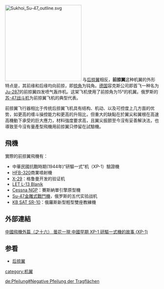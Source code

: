 [[File:Sukhoi_Su-47_outline.svg|250px]]
与[[后掠翼|后掠翼]]相反，'''前掠翼'''这种机翼的外形特点是，其前缘和后缘均向前掠，即[[掠角|掠角]]为钝角。[[德国|德国]]容克斯公司即首飞一种名为[[Ju-287|Ju-287]]的前掠翼四发喷气轰炸机。这架飞机使用了前掠角为15°的机翼。俄罗斯的[[苏-47战斗机|苏-47战斗机]]为前掠翼飞机的典型代表。

前掠翼飞行器相比于传统后掠翼飞机具有结构、机动、以及可控度上几方面的优势，如更高的缠斗操控能力和更高的升阻比，但重大的缺點在於翼尖和翼根在高速高機動下承受的巨大應力，材料強度要求高，且翼尖振颤至今沒有妥善解決法，也導致至今沒有量產型飛機用前掠翼只停留在試驗機。

== 飛機 ==
實際的前掠翼飛機有：
*中華民國抗戰時期(1944年)“研驅一式”机（XP-1）驗證機
*[[HFB-320_Hansa_Jet|HFB-320]]商業噴射機
*[[X-29|X-29]]：格鲁曼开发的验证机
*[[LET_L-13_Blaník|LET L-13 Blaník]]
*[[Cessna_NGP|Cessna NGP]]：賽斯納單引擎原型機
*[[Su-47金雕式戰鬥機|Su-47金雕式戰鬥機]]，俄罗斯的五代实验战机
*[[SR-10|KB SAT SR-10]]：俄羅斯新型輕型雙座教練機

== 外部連結 ==
[https://web.archive.org/web/20140717103220/http://cwlam2000.0catch.com/cafx16.htm 中國飛機外篇（之十六）  曇花一現 中國早期 XP-1 研驅一式機的故事  (XP-1)]

== 参看 ==
*[[后掠翼|后掠翼]]

{{飞机结构}}

[[category:机翼|category:机翼]]

[[de:Pfeilung#Negative_Pfeilung_der_Tragflächen|de:Pfeilung#Negative Pfeilung der Tragflächen]]
